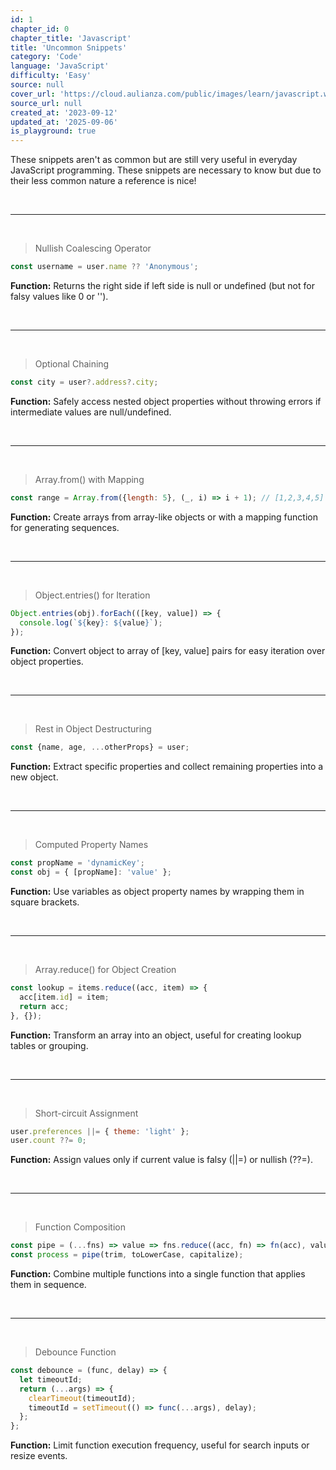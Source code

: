 ```yaml
---
id: 1
chapter_id: 0
chapter_title: 'Javascript'
title: 'Uncommon Snippets'
category: 'Code'
language: 'JavaScript'
difficulty: 'Easy'
source: null
cover_url: 'https://cloud.aulianza.com/public/images/learn/javascript.webp'
source_url: null
created_at: '2023-09-12'
updated_at: '2025-09-06'
is_playground: true
---
```


These snippets aren't as common but are still very useful in everyday JavaScript programming. These snippets are necessary to know but due to their less common nature a reference is nice!

<br/>

---

<br/>

> Nullish Coalescing Operator
```javascript
const username = user.name ?? 'Anonymous';
```
**Function:** Returns the right side if left side is null or undefined (but not for falsy values like 0 or '').

<br/>

---

<br/>

> Optional Chaining
```javascript
const city = user?.address?.city;
```
**Function:** Safely access nested object properties without throwing errors if intermediate values are null/undefined.

<br/>

---

<br/>

> Array.from() with Mapping
```javascript
const range = Array.from({length: 5}, (_, i) => i + 1); // [1,2,3,4,5]
```
**Function:** Create arrays from array-like objects or with a mapping function for generating sequences.

<br/>

---

<br/>

> Object.entries() for Iteration
```javascript
Object.entries(obj).forEach(([key, value]) => {
  console.log(`${key}: ${value}`);
});
```
**Function:** Convert object to array of [key, value] pairs for easy iteration over object properties.

<br/>

---

<br/>

> Rest in Object Destructuring
```javascript
const {name, age, ...otherProps} = user;
```
**Function:** Extract specific properties and collect remaining properties into a new object.

<br/>

---

<br/>

> Computed Property Names
```javascript
const propName = 'dynamicKey';
const obj = { [propName]: 'value' };
```
**Function:** Use variables as object property names by wrapping them in square brackets.

<br/>

---

<br/>

> Array.reduce() for Object Creation
```javascript
const lookup = items.reduce((acc, item) => {
  acc[item.id] = item;
  return acc;
}, {});
```
**Function:** Transform an array into an object, useful for creating lookup tables or grouping.

<br/>

---

<br/>

> Short-circuit Assignment
```javascript
user.preferences ||= { theme: 'light' };
user.count ??= 0;
```
**Function:** Assign values only if current value is falsy (||=) or nullish (??=).

<br/>

---

<br/>

> Function Composition
```javascript
const pipe = (...fns) => value => fns.reduce((acc, fn) => fn(acc), value);
const process = pipe(trim, toLowerCase, capitalize);
```
**Function:** Combine multiple functions into a single function that applies them in sequence.

<br/>

---

<br/>

> Debounce Function
```javascript
const debounce = (func, delay) => {
  let timeoutId;
  return (...args) => {
    clearTimeout(timeoutId);
    timeoutId = setTimeout(() => func(...args), delay);
  };
};
```
**Function:** Limit function execution frequency, useful for search inputs or resize events.

<br/>